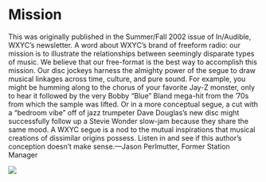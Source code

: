 
# Mission

This was originally published in the Summer/Fall 2002 issue of In/Audible, WXYC’s newsletter. A word about WXYC’s brand of freeform radio: our mission is to illustrate the relationships between seemingly disparate types of music. We believe that our free-format is the best way to accomplish this mission. Our disc jockeys harness the almighty power of the segue to draw musical linkages across time, culture, and pure sound. For example, you might be humming along to the chorus of your favorite Jay-Z monster, only to hear it followed by the very Bobby “Blue” Bland mega-hit from the ’70s from which the sample was lifted. Or in a more conceptual segue, a cut with a “bedroom vibe” off of jazz trumpeter Dave Douglas’s new disc might successfully follow up a Stevie Wonder slow-jam because they share the same mood. A WXYC segue is a nod to the mutual inspirations that musical creations of dissimilar origins possess. Listen in and see if this author’s conception doesn’t make sense.—Jason Perlmutter, Former Station Manager

![](/uploads/127593766_c848d15b6f_o.jpg)

